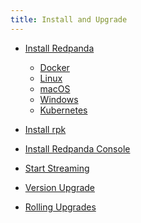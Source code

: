 ```yaml
---
title: Install and Upgrade
---
```


<head>
    <meta name="title" content="Install and Upgrade | Redpanda Docs"/>
    <meta name="description" content="Install and Upgrade Redpanda."/>
    <link rel="canonical" href="https://docs.redpanda.com/docs/get-started/" />
</head>

- [Install Redpanda](../quickstart/)
  - [Docker](../quickstart/quick-start-docker)
  - [Linux](../quickstart/quick-start-linux)
  - [macOS](../quickstart/quick-start-macos)
  - [Windows](../quickstart/quick-start-windows)
  - [Kubernetes](../quickstart/kubernetes-qs-dev)

- [Install rpk](../quickstart/rpk-install)  
- [Install Redpanda Console](../quickstart/console-installation)
- [Start Streaming](./start-streaming)
- [Version Upgrade](./version-upgrade)
- [Rolling Upgrades](./rolling-upgrade)
